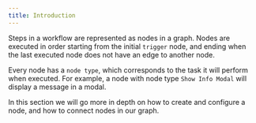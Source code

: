 ```yaml
---
title: Introduction
---
```


Steps in a workflow are represented as nodes in a graph. Nodes are executed in order starting from the initial `trigger` node, and ending when the last executed node does not have an edge to another node.

Every node has a `node type`, which corresponds to the task it will perform when executed. For example, a node with node type `Show Info Modal` will display a message in a modal.

In this section we will go more in depth on how to create and configure a node, and how to connect nodes in our graph.
